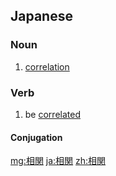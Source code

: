 ==Japanese==
{{kanji readings tab|相|そう|関|かん|sort=そうかん}}

===Noun===
{{ja-noun|k|hira=そうかん|rom=sōkan}}

# [[correlation]]

===Verb===
{{ja-verb-suru|k|hira=そうかん|rom=sōkan}}

# be [[correlated]] 

====Conjugation====
{{ja-suru|相関|そうかん|sōkan}}

[[mg:相関]]
[[ja:相関]]
[[zh:相関]]